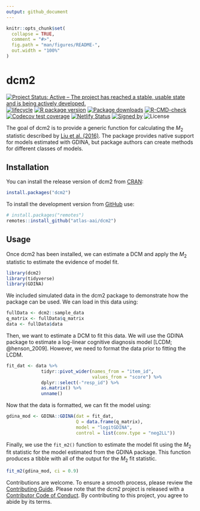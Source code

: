 ```yaml
---
output: github_document
---
```


<!-- README.md is generated from README.Rmd. Please edit that file -->

```r
knitr::opts_chunk$set(
  collapse = TRUE,
  comment = "#>",
  fig.path = "man/figures/README-",
  out.width = "100%"
)
```

# dcm2

<!-- badges: start -->
[![Project Status: Active – The project has reached a stable, usable
state and is being actively developed.](https://www.repostatus.org/badges/latest/active.svg)](https://www.repostatus.org/#active)
[![lifecycle](https://img.shields.io/badge/lifecycle-stable-brightgreen.svg)](https://lifecycle.r-lib.org/articles/stages.html)
[![R package version](https://www.r-pkg.org/badges/version/dcm2)](https://cran.r-project.org/package=dcm2)
[![Package downloads](https://cranlogs.r-pkg.org/badges/grand-total/dcm2)](https://cran.r-project.org/package=dcm2)
[![R-CMD-check](https://github.com/atlas-aai/dcm2/workflows/R-CMD-check/badge.svg)](https://github.com/atlas-aai/dcm2/actions)</br>
[![Codecov test coverage](https://codecov.io/gh/atlas-aai/dcm2/branch/main/graph/badge.svg)](https://app.codecov.io/gh/atlas-aai/dcm2?branch=main)
[![Netlify Status](https://api.netlify.com/api/v1/badges/b82caf01-0611-4f8b-bbca-5b89b5a80791/deploy-status)](https://app.netlify.com/sites/dcm2/deploys)
[![Signed by](https://img.shields.io/badge/Keybase-Verified-brightgreen.svg)](https://keybase.io/jeffreychoover)
![License](https://img.shields.io/badge/License-GPL_v3-blue.svg)
<!-- badges: end -->

The goal of dcm2 is to provide a generic function for calculating the $M_2$ statistic described by [Liu et al. (2016)](https://doi.org/10.3102/1076998615621293).
The package provides native support for models estimated with GDINA, but package authors can create methods for different classes of models.

## Installation

You can install the release version of dcm2 from [CRAN](https://cran.r-project.org/):

```r
install.packages("dcm2")
```

To install the development version from [GitHub](https://github.com/) use:

``` r
# install.packages("remotes")
remotes::install_github("atlas-aai/dcm2")
```

## Usage

Once dcm2 has been installed, we can estimate a DCM and apply the $M_2$ statistic to estimate the evidence of model fit.

```r
library(dcm2)
library(tidyverse)
library(GDINA)
```

We included simulated data in the dcm2 package to demonstrate how the package can be used.
We can load in this data using:

```r
fullData <- dcm2::sample_data
q_matrix <- fullData$q_matrix
data <- fullData$data
```

Then, we want to estimate a DCM to fit this data.
We will use the GDINA package to estimate a log-linear cognitive diagnosis model [LCDM; @henson_2009].
However, we need to format the data prior to fitting the LCDM.

```r
fit_dat <- data %>%
             tidyr::pivot_wider(names_from = "item_id",
                                values_from = "score") %>%
             dplyr::select(-"resp_id") %>%
             as.matrix() %>%
             unname()
```

Now that the data is formatted, we can fit the model using:

```r
gdina_mod <- GDINA::GDINA(dat = fit_dat,
                          Q = data.frame(q_matrix),
                          model = "logitGDINA",
                          control = list(conv.type = "neg2LL"))
```

Finally, we use the `fit_m2()` function to estimate the model fit using the $M_2$ fit statistic for the model estimated from the GDINA package.
This function produces a tibble with all of the output for the $M_2$ fit statistic.

```r
fit_m2(gdina_mod, ci = 0.9)
```

Contributions are welcome.
To ensure a smooth process, please review the [Contributing Guide](https://dcm2.info/dev/CONTRIBUTING.html).
Please note that the dcm2 project is released with a [Contributor Code of Conduct](https://dcm2.info/CODE_OF_CONDUCT.html).
By contributing to this project, you agree to abide by its terms.
